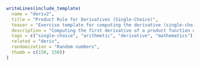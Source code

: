 ```r
writeLines(include_template(
  name = "deriv2",
  title = "Product Rule for Derivatives (Single-Choice)",
  teaser = "Exercise template for computing the derivative (single-choice) of a production function with factors of type x<sup>a</sup> and exp(b * x) at a given point c, with randomly-drawn a, b, and c.",
  description = "Computing the first derivative of a product function with two factors and randomly-drawn parameters, using the product rule.",
  tags = c("single-choice", "arithmetic", "derivative", "mathematics"),
  related = "deriv",
  randomization = "Random numbers",
  thumb = c(150, 150))
)
```
